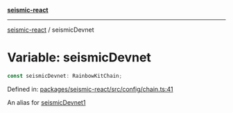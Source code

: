 [**seismic-react**](/seismic-react/README.mdx)

---

[seismic-react](/seismic-react/globals.mdx) / seismicDevnet

# Variable: seismicDevnet

```ts
const seismicDevnet: RainbowKitChain;
```

Defined in: [packages/seismic-react/src/config/chain.ts:41](https://github.com/SeismicSystems/seismic-client/blob/1cf28f7efa87d88dbbf125297b22238c4b4e0bba/packages/seismic-react/src/config/chain.ts#L41)

An alias for [seismicDevnet1](/seismic-react/variables/seismicDevnet1.mdx)
